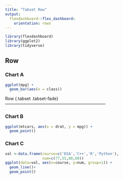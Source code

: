 ```yaml
---
title: "Tabset Row"
output: 
  flexdashboard::flex_dashboard:
    orientation: rows
---
```


```r
library(flexdashboard)
library(ggplot2)
library(tidyverse)
```

Row 
-----------------------------------------------------------------------

### Chart A

```r
ggplot(mpg) +
  geom_bar(aes(x = class))

```

Row {.tabset .tabset-fade}
<!-- Row {.tabset .tabset-fade} -->
-----------------------------------------------------------------------

### Chart B

```r
ggplot(mtcars, aes(x = drat, y = mpg)) +
  geom_point()
```


### Chart C

```r
val <-data.frame(course=c('DSA','C++','R','Python'),
                 num=c(77,55,80,60))
ggplot(data=val, aes(x=course, y=num, group=1)) +
  geom_line()+
  geom_point()

```

